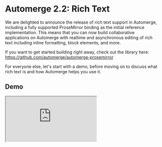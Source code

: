 # Automerge 2.2: Rich Text

We are delighted to announce the release of rich text support in Automerge, including a fully supported ProseMirror binding as the initial reference implementation. This means that you can now build collaborative applications on Automerge with realtime and asynchronous editing of rich text including inline formatting, block elements, and more.

If you want to get started building right away, check out the library here: https://github.com/automerge/automerge-prosemirror

For everyone else, let's start with a demo, before moving on to discuss what rich text is and how Automerge helps you use it.

## Demo

<iframe src="https://automerge.org/automerge-prosemirror" style={{width: "100%", resize: "both", height: "500px"}}/>

On its own, this should seem pretty boring: it's a rich text editor which  supports most of the features users typically expect from a rich text editor. What makes this demo interesting is the support for real time collaboration which means that we can manage concurrent changes to complex formatting, like this:

<video controls autoPlay loop style={{width: "100%"}}>
  <source src="/img/automerge-formatting-change.webm" type="video/webm" />
  Merging formatting and structure changes in Automerge
</video>

The Automerge-ProseMirror binding is designed to be easy to integrate into any ProseMirror editor you might want to build.  To see how it works, refer to [the cookbook](/docs/cookbook/rich-text-prosemirror-vanilla), but the short story is that it takes just a few lines of code.

## Why is rich text a custom datatype in Automerge?

Automerge aims to make the experience of building production-ready collaborative applications as close as possible to the ease and speed of writing a local prototype. This is why the Automerge API focuses on giving you something that feels like just modifying a local Javascript object. Automerge provides a consistent abstraction for your data so that you can focus on your users' needs and not on the finer points of storage and synchronization.

In this context, rich text poses a problem. As we discuss at length in our past paper, [Peritext](https://inkandswitch.com/peritext), rich text doesn't map easily on to plain-text or tree structures. Attempting to do so can lead to incorrect behaviour during a merge.

For a real-world example of the kind of data-loss that is difficult to avoid with traditional approaches, here's an example using the yjs prosemirror bindings:

<video controls autoPlay loop style={{width: "100%"}}>
  <source src="/img/yjs-structure-change.webm" type="video/webm" />
  Conflicting structure changes in yjs can cause loss of text
</video>

When the edits from the two sides come together, the representation of the data requires the editor to choose between either adding a list item, or converting the list into a paragraph. In this case, the extra list item is lost (though it could have been the opposite.)

This kind of conflict is very rare in online editing scenarios. It only occurs when two users manage to submit conflicting structural edits concurrently. This becomes much more likely during longer sessions of offline collaboration Automerge is designed to support. Our goal is to ensure consistent and correct behaviour under all network and collaboration conditions, so for us this was an important problem.

Our goal has been to provide an implementation of rich-text support which allows both edits to be kept.

## How it works

Rather than representing rich text as a tree structure like HTML, we represent it as plain text annotatedwith spans and blocks:

|        | examples | behaviour |
| ------ | -------- | --------- |
| spans  | &lt;a&gt; &lt;em&gt; | overlapping |
| blocks | &lt;p&gt; &lt;li&gt; | independent |

The difference between the two is that text may appear in many spans, but should only ever be in a single block. A sentence may be bold *and* italic, but it cannot be simultaneously part of two paragraphs.

Formatting spans, originally described in [Peritext](https://inkandswitch.com/peritext) are conceptually stored outside the text. A formatting span has a beginning and an end within the text sequence and a flag detailing whether the span should expand when characters are inserted at the boundaries of the span.

Block markers have a type - such as "ordered list item" - and parents - such as "blockquote". The parents represent the hierarchical structure of the document. Block markers are inserted into the sequence of text characters.

These elements map quite closely to user actions whilst editing. Typically a text editor allows you to highlight a sequence of characters and format them - regardless of whether they are in different regions of the document (try highlighting and bolding half of a list item and preceding paragraph in Google Docs for example). On the other hand, inserting a new list item is usually achieved by pressing Enter at the end of the current list item - inserting a block marker; and indenting a list item is done by pressing a button in the toolbar - inserting a new parent into the block parents.

Choosing operations on the underlying data structure which map well to typical actions performed while editing text means we can provide accurate representations of the difference between two versions of the text. Here's the same  structure change example in automerge

<video controls autoPlay loop style={{width: "100%"}}>
  <source src="/img/automerge-structure-change.webm" type="video/webm" />
  Structure change in Automerge preserves edits
</video>

We plan to write a more detailed description of these algorithms (which were developed in concert with Martin Kleppmann) in a future paper.

## How can I try it?

Support for rich text landed in Automerge 2.2 and you can find a writeup of the API [here](/docs/documents/rich_text). You can find several examples of how to use the Prosemirror bindings in the [Automerge-ProseMirror](https://github.com/automerge/automerge-prosemirror)  repository. We've also made a [simple starter project](https://github.com/automerge/prosemirror-quickstart) to a starter project you can fork. Please feel free to experiment with the playground above. If you find any behaviours that seem surprising, we'd love to hear about it. Whatever you're doing, we hope you'll join us in the [Automerge Discord](https://discord.gg/TrgN9FkYSa) and let us know how you're getting on.

## Commercial Support for Automerge

If you're a business building a commercial product on top of Automerge, we recommend becoming a commercial sponsor. Automerge is only available for production use thanks to our supporters and we are highly motivated to ensure their success. 

Sponsors of the project receive ongoing support from our team, including architecture review early in a project, advice around scaling or launch issues, and extra visibility and influence into our roadmap. Sponsors also get a private Discord channel for asking questions specific to their project.

Email [alex@inkandswitch.com](mailto:alex@inkandswitch.com) or message us in the [Automerge Discord](https://discord.gg/TrgN9FkYSa) if you'd like to learn more about sponsorship and support options.
